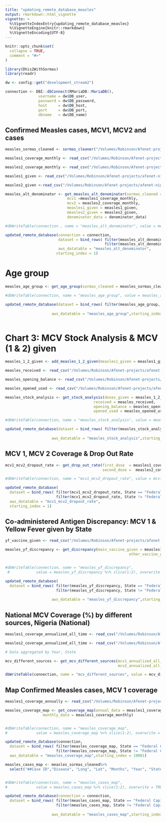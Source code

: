 ```yaml
---
title: "updating_remote_database_measles"
output: rmarkdown::html_vignette
vignette: >
  %\VignetteIndexEntry{updating_remote_database_measles}
  %\VignetteEngine{knitr::rmarkdown}
  %\VignetteEncoding{UTF-8}
---
```


```r
knitr::opts_chunk$set(
  collapse = TRUE,
  comment = "#>"
)
```

```r
library(Dhis2WithSormas)
library(readr)
```

```r
dw <- config::get("development_stream2")

connection <- DBI::dbConnect(RMariaDB::MariaDB(),
               username = dw$DB_user,
               password = dw$DB_password,
               host     = dw$DB_host,
               port     = dw$DB_port,
               dbname   = dw$DB_name)
```



## Confirmed Measles cases, MCV1, MCV2 and cases

```r
measles_sormas_cleaned <- sormas_cleaner("/Volumes/Robinson/Afenet-projects/afenet-nigeria/Dhis2WithSormas/data-raw/sormas_measles.csv")

measles1_coverage_monthly <- read_csv("/Volumes/Robinson/Afenet-projects/afenet-nigeria/Dhis2WithSormas/data-raw/measles1_coverage_monthly.csv")

measles2_coverage_monthly <- read_csv("/Volumes/Robinson/Afenet-projects/afenet-nigeria/Dhis2WithSormas/data-raw/measles2_coverage_monthly.csv")

measles1_given <- read_csv("/Volumes/Robinson/Afenet-projects/afenet-nigeria/Dhis2WithSormas/data-raw/measles1_given.csv")

measles2_given <-read_csv("/Volumes/Robinson/Afenet-projects/afenet-nigeria/Dhis2WithSormas/data-raw/measles2_given.csv")
```


```r
measles_alt_denominator <- get_measles_alt_denominator(sormas_cleaned = measles_sormas_cleaned,
                            mcv1 =measles1_coverage_monthly,
                            mcv2 = measles2_coverage_monthly,
                            measles1_given = measles1_given,
                            measles2_given = measles2_given,
                            denominator_data = denominator_data)

#dbWriteTable(connection , name = "measles_alt_denominator", value = measles_alt_denominator %>% slice(1:2), overwrite = TRUE)

updated_remote_database(connection = connection,
                        dataset = bind_rows( filter(measles_alt_denominator, State == "Federal Capital Territory"),
                                             filter(measles_alt_denominator, State != "Federal Capital Territory") ),
                        aws_datatable = "measles_alt_denominator", 
                       starting_index = 1)

```

# Age group 

```r

measles_age_group <- get_age_group(sormas_cleaned = measles_sormas_cleaned)

#dbWriteTable(connection, name = "measles_age_group", value = measles_age_group %>% slice(1:2), overwrite = TRUE)

updated_remote_database(dataset = bind_rows( filter(measles_age_group, State == "Federal Capital Territory"), filter(measles_age_group, State != "Federal Capital Territory") ), 
                     
                     aws_datatable = "measles_age_group",starting_index = 1)



```

# Chart 3: MCV Stock Analysis & MCV (1 & 2) given


```r
measles_1_2_given <- add_measles_1_2_given(measles1_given = measles1_given,measles2_given = measles2_given)

measles_received <- read_csv("/Volumes/Robinson/Afenet-projects/afenet-nigeria/Dhis2WithSormas/data-raw/measles_Received.csv")

measles_opening_balance <- read_csv("/Volumes/Robinson/Afenet-projects/afenet-nigeria/Dhis2WithSormas/data-raw/measles_OB.csv")

measles_opened_used <- read_csv("/Volumes/Robinson/Afenet-projects/afenet-nigeria/Dhis2WithSormas/data-raw/measles_opened_used.csv")

```


```r

measles_stock_analysis <- get_stock_analysis(doses_given = measles_1_2_given,
                                        received = measles_received,
                                        opening_balance = measles_opening_balance,
                                        opened_used = measles_opened_used)

#dbWriteTable(connection, name = "measles_stock_analysis", value = measles_stock_analysis %>% slice(1:2), overwrite = TRUE)

updated_remote_database(dataset = bind_rows( filter(measles_stock_analysis, State == "Federal Capital Territory"), filter(measles_stock_analysis, State != "Federal Capital Territory") ), 
                     
                     aws_datatable = "measles_stock_analysis",starting_index = 1)

```

## MCV 1, MCV 2 Coverage & Drop Out Rate


```r
mcv1_mcv2_dropout_rate <- get_drop_out_rate(first_dose  = measles1_coverage_monthly,
                                            second_dose =  measles2_coverage_monthly)

#dbWriteTable(connection, name = "mcv1_mcv2_dropout_rate", value = mcv1_mcv2_dropout_rate %>% slice(1:2), overwrite = TRUE)

updated_remote_database(
  dataset = bind_rows( filter(mcv1_mcv2_dropout_rate, State == "Federal Capital Territory"),
                       filter(mcv1_mcv2_dropout_rate, State != "Federal Capital Territory") ), 
  aws_datatable = "mcv1_mcv2_dropout_rate",
  starting_index = 1)

```

## Co-administered Antigen Discrepancy: MCV 1 & Yellow Fever given by State

```r
yf_vaccine_given <- read_csv("/Volumes/Robinson/Afenet-projects/afenet-nigeria/Dhis2WithSormas/data-raw/yf_Vaccine_Given.csv")
```


```r

measles_yf_discrepancy <- get_discrepancy(main_vaccine_given = measles1_given, 
                                                        other_vaccine_given = yf_vaccine_given)


#dbWriteTable(connection, name = "measles_yf_discrepancy", 
 #            value = measles_yf_discrepancy %>% slice(1:2), overwrite = TRUE)

updated_remote_database(
  dataset = bind_rows( filter(measles_yf_discrepancy, State == "Federal Capital Territory"),
                       filter(measles_yf_discrepancy, State != "Federal Capital Territory") ), 
                     
                     aws_datatable = "measles_yf_discrepancy",starting_index = 1)
```

## National MCV Coverage (%) by different sources, Nigeria (National)

```r
measles1_coverage_annualized_all_time <- read_csv("/Volumes/Robinson/Afenet-projects/afenet-nigeria/Dhis2WithSormas/data-raw/measles1_coverage_annualized_all_time.csv")

measles2_coverage_annualized_all_time <- read_csv("/Volumes/Robinson/Afenet-projects/afenet-nigeria/Dhis2WithSormas/data-raw/measles2_coverage_annualized_all_time.csv")
```


```r
# Data aggregated by Year, State

mcv_different_sources <- get_mcv_different_sources(mcv1_annualized_all_time = measles1_coverage_annualized_all_time,
                                                   mcv2_annualized_all_time = measles2_coverage_annualized_all_time)

dbWriteTable(connection, name = "mcv_different_sources", value = mcv_different_sources, overwrite = TRUE)

```

## Map Confirmed Measles cases, MCV 1 coverage


```r
measles1_coverage_annually <- read_csv("/Volumes/Robinson/Afenet-projects/afenet-nigeria/Dhis2WithSormas/data-raw/measles1_coverage_annualized.csv")

```


```r
measles_coverage_map <- get_coverage_map(annual_data = measles1_coverage_annually,
                 monthly_data = measles1_coverage_monthly)


#dbWriteTable(connection, name = "measles_coverage_map", 
#             value = measles_coverage_map %>% slice(1:2), overwrite = TRUE)

updated_remote_database(connection,
  dataset = bind_rows( filter(measles_coverage_map, State == "Federal Capital Territory"),
                       filter(measles_coverage_map, State != "Federal Capital Territory") ),
  aws_datatable = "measles_coverage_map",starting_index = 19001)


```


```r
measles_cases_map <- measles_sormas_cleaned%>%
  select("##Case ID","Disease", "Long", "Lat", "Months", "Year", "State", "LGA")


#dbWriteTable(connection, name = "measles_cases_map", 
#             value = measles_cases_map %>% slice(1:2), overwrite = TRUE)

updated_remote_database(connection = connection,
  dataset = bind_rows( filter(measles_cases_map, State == "Federal Capital Territory"),
                       filter(measles_cases_map, State != "Federal Capital Territory") ), 
                     
                     aws_datatable = "measles_cases_map",starting_index = 1)


```





